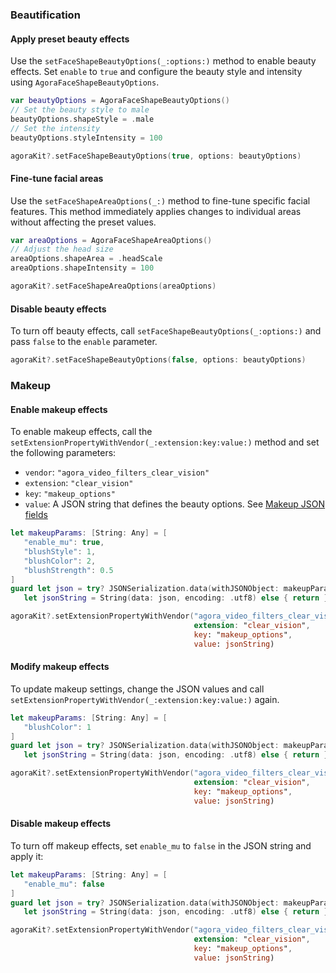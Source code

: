 <PlatformWrapper platform="ios,macos">

### Beautification

#### Apply preset beauty effects

Use the `setFaceShapeBeautyOptions(_:options:)` method to enable beauty effects. Set `enable` to `true` and configure the beauty style and intensity using `AgoraFaceShapeBeautyOptions`.

```swift
var beautyOptions = AgoraFaceShapeBeautyOptions()
// Set the beauty style to male
beautyOptions.shapeStyle = .male
// Set the intensity
beautyOptions.styleIntensity = 100

agoraKit?.setFaceShapeBeautyOptions(true, options: beautyOptions)
```

#### Fine-tune facial areas

Use the `setFaceShapeAreaOptions(_:)` method to fine-tune specific facial features. This method immediately applies changes to individual areas without affecting the preset values.

```swift
var areaOptions = AgoraFaceShapeAreaOptions()
// Adjust the head size
areaOptions.shapeArea = .headScale
areaOptions.shapeIntensity = 100

agoraKit?.setFaceShapeAreaOptions(areaOptions)
```

#### Disable beauty effects

To turn off beauty effects, call `setFaceShapeBeautyOptions(_:options:)` and pass `false` to the `enable` parameter.

```swift
agoraKit?.setFaceShapeBeautyOptions(false, options: beautyOptions)
```

### Makeup

#### Enable makeup effects

To enable makeup effects, call the `setExtensionPropertyWithVendor(_:extension:key:value:)` method and set the following parameters:

- `vendor`: `"agora_video_filters_clear_vision"`
- `extension`: `"clear_vision"`
- `key`: `"makeup_options"`
- `value`: A JSON string that defines the beauty options. See [Makeup JSON fields](#makeup-json-fields)

```swift
let makeupParams: [String: Any] = [
   "enable_mu": true,
   "blushStyle": 1,
   "blushColor": 2,
   "blushStrength": 0.5
]
guard let json = try? JSONSerialization.data(withJSONObject: makeupParams),
   let jsonString = String(data: json, encoding: .utf8) else { return }

agoraKit?.setExtensionPropertyWithVendor("agora_video_filters_clear_vision",
                                         extension: "clear_vision",
                                         key: "makeup_options",
                                         value: jsonString)
```

#### Modify makeup effects

To update makeup settings, change the JSON values and call `setExtensionPropertyWithVendor(_:extension:key:value:)` again.

```swift
let makeupParams: [String: Any] = [
   "blushColor": 1
]
guard let json = try? JSONSerialization.data(withJSONObject: makeupParams),
   let jsonString = String(data: json, encoding: .utf8) else { return }

agoraKit?.setExtensionPropertyWithVendor("agora_video_filters_clear_vision",
                                         extension: "clear_vision",
                                         key: "makeup_options",
                                         value: jsonString)
```

#### Disable makeup effects

To turn off makeup effects, set `enable_mu` to `false` in the JSON string and apply it:

```swift
let makeupParams: [String: Any] = [
   "enable_mu": false
]
guard let json = try? JSONSerialization.data(withJSONObject: makeupParams),
   let jsonString = String(data: json, encoding: .utf8) else { return }

agoraKit?.setExtensionPropertyWithVendor("agora_video_filters_clear_vision",
                                         extension: "clear_vision",
                                         key: "makeup_options",
                                         value: jsonString)
```

</PlatformWrapper>
